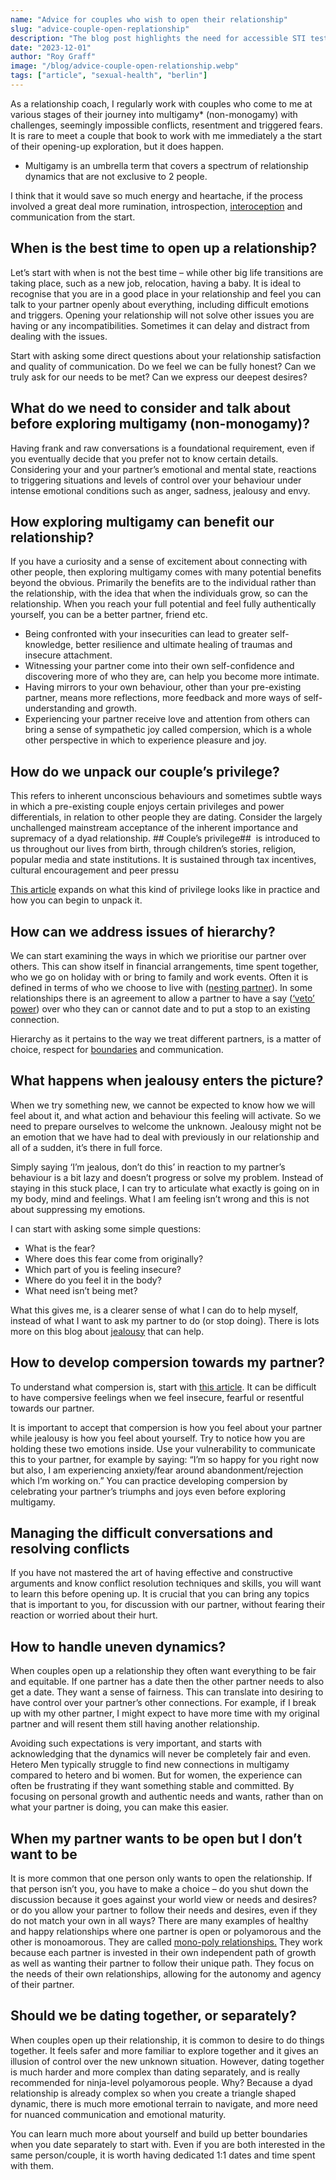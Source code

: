 ```yaml
---
name: "Advice for couples who wish to open their relationship"
slug: "advice-couple-open-replationship"
description: "The blog post highlights the need for accessible STI testing in Berlin and discusses how certain facilities are helping foster a healthier, more informed community."
date: "2023-12-01"
author: "Roy Graff"
image: "/blog/advice-couple-open-relationship.webp"
tags: ["article", "sexual-health", "berlin"]
---
```


As a relationship coach, I regularly work with couples who come to me at various stages of their journey into multigamy* (non-monogamy) with challenges, seemingly impossible conflicts, resentment and triggered fears. It is rare to meet a couple that book to work with me immediately a the start of their opening-up exploration, but it does happen.

- Multigamy is an umbrella term that covers a spectrum of relationship dynamics that are not exclusive to 2 people.

I think that it would save so much energy and heartache, if the process involved a great deal more rumination, introspection, [interoception](https://www.theguardian.com/science/2021/aug/15/the-hidden-sense-shaping-your-wellbeing-interoception) and communication from the start.

## When is the best time to open up a relationship?

Let’s start with when is not the best time – while other big life transitions are taking place, such as a new job, relocation, having a baby. It is ideal to recognise that you are in a good place in your relationship and feel you can talk to your partner openly about everything, including difficult emotions and triggers. Opening your relationship will not solve other issues you are having or any incompatibilities. Sometimes it can delay and distract from dealing with the issues.

Start with asking some direct questions about your relationship satisfaction and quality of communication. Do we feel we can be fully honest? Can we truly ask for our needs to be met? Can we express our deepest desires?

## What do we need to consider and talk about before exploring multigamy (non-monogamy)?

Having frank and raw conversations is a foundational requirement, even if you eventually decide that you prefer not to know certain details. Considering your and your partner’s emotional and mental state, reactions to triggering situations and levels of control over your behaviour under intense emotional conditions such as anger, sadness, jealousy and envy.

## How exploring multigamy can benefit our relationship?

If you have a curiosity and a sense of excitement about connecting with other people, then exploring multigamy comes with many potential benefits beyond the obvious. Primarily the benefits are to the individual rather than the relationship, with the idea that when the individuals grow, so can the relationship. When you reach your full potential and feel fully authentically yourself, you can be a better partner, friend etc.

- Being confronted with your insecurities can lead to greater self-knowledge, better resilience and ultimate healing of traumas and insecure attachment.
- Witnessing your partner come into their own self-confidence and discovering more of who they are, can help you become more intimate.
- Having mirrors to your own behaviour, other than your pre-existing partner, means more reflections, more feedback and more ways of self-understanding and growth.
- Experiencing your partner receive love and attention from others can bring a sense of sympathetic joy called compersion, which is a whole other perspective in which to experience pleasure and joy.

## How do we unpack our couple’s privilege?

This refers to inherent unconscious behaviours and sometimes subtle ways in which a pre-existing couple enjoys certain privileges and power differentials, in relation to other people they are dating. Consider the largely unchallenged mainstream acceptance of the inherent importance and supremacy of a dyad relationship. ## Couple’s privilege##  is introduced to us throughout our lives from birth, through children’s stories, religion, popular media and state institutions. It is sustained through tax incentives, cultural encouragement and peer pressu

[This article](https://openrelating.love/couples-privilege/) expands on what this kind of privilege looks like in practice and how you can begin to unpack it.

## How can we address issues of hierarchy?

We can start examining the ways in which we prioritise our partner over others. This can show itself in financial arrangements, time spent together, who we go on holiday with or bring to family and work events. Often it is defined in terms of who we choose to live with ([nesting partner](https://openrelating.love/glossary/#nesting)). In some relationships there is an agreement to allow a partner to have a say ([‘veto’ power](https://openrelating.love/glossary/#veto)) over who they can or cannot date and to put a stop to an existing connection.

Hierarchy as it pertains to the way we treat different partners, is a matter of choice, respect for [boundaries](https://openrelating.love/glossary/#boundaries) and communication.

## What happens when jealousy enters the picture?

When we try something new, we cannot be expected to know how we will feel about it, and what action and behaviour this feeling will activate. So we need to prepare ourselves to welcome the unknown. Jealousy might not be an emotion that we have had to deal with previously in our relationship and all of a sudden, it’s there in full force.

Simply saying ‘I’m jealous, don’t do this’ in reaction to my partner’s behaviour is a bit lazy and doesn’t progress or solve my problem. Instead of staying in this stuck place, I can try to articulate what exactly is going on in my body, mind and feelings. What I am feeling isn’t wrong and this is not about suppressing my emotions.

I can start with asking some simple questions:

- What is the fear?
- Where does this fear come from originally?
- Which part of you is feeling insecure?
- Where do you feel it in the body?
- What need isn’t being met?

What this gives me, is a clearer sense of what I can do to help myself, instead of what I want to ask my partner to do (or stop doing). There is lots more on this blog about [jealousy](https://openrelating.love/jealousy/) that can help.

## How to develop compersion towards my partner?

To understand what compersion is, start with [this article](https://openrelating.love/compersion/). It can be difficult to have compersive feelings when we feel insecure, fearful or resentful towards our partner.

It is important to accept that compersion is how you feel about your partner while jealousy is how you feel about yourself. Try to notice how you are holding these two emotions inside. Use your vulnerability to communicate this to your partner, for example by saying: “I’m so happy for you right now but also, I am experiencing anxiety/fear around abandonment/rejection which I’m working on.” You can practice developing compersion by celebrating your partner’s triumphs and joys even before exploring multigamy.

## Managing the difficult conversations and resolving conflicts

If you have not mastered the art of having effective and constructive arguments and know conflict resolution techniques and skills, you will want to learn this before opening up. It is crucial that you can bring any topics that is important to you, for discussion with our partner, without fearing their reaction or worried about their hurt.

## How to handle uneven dynamics?

When couples open up a relationship they often want everything to be fair and equitable. If one partner has a date then the other partner needs to also get a date. They want a sense of fairness. This can translate into desiring to have control over your partner’s other connections. For example, if I break up with my other partner, I might expect to have more time with my original partner and will resent them still having another relationship.

Avoiding such expectations is very important, and starts with acknowledging that the dynamics will never be completely fair and even. Hetero Men typically struggle to find new connections in multigamy compared to hetero and bi women. But for women, the experience can often be frustrating if they want something stable and committed. By focusing on personal growth and authentic needs and wants, rather than on what your partner is doing, you can make this easier.

## When my partner wants to be open but I don’t want to be

It is more common that one person only wants to open the relationship. If that person isn’t you, you have to make a choice – do you shut down the discussion because it goes against your world view or needs and desires? or do you allow your partner to follow their needs and desires, even if they do not match your own in all ways? There are many examples of healthy and happy relationships where one partner is open or polyamorous and the other is monoamorous. They are called [mono-poly relationships.](https://openrelating.love/glossary/#monopoly) They work because each partner is invested in their own independent path of growth as well as wanting their partner to follow their unique path. They focus on the needs of their own relationships, allowing for the autonomy and agency of their partner.

## Should we be dating together, or separately?

When couples open up their relationship, it is common to desire to do things together. It feels safer and more familiar to explore together and it gives an illusion of control over the new unknown situation. However, dating together is much harder and more complex than dating separately, and is really recommended for ninja-level polyamorous people. Why? Because a dyad relationship is already complex so when you create a triangle shaped dynamic, there is much more emotional terrain to navigate, and more need for nuanced communication and emotional maturity.

You can learn much more about yourself and build up better boundaries when you date separately to start with. Even if you are both interested in the same person/couple, it is worth having dedicated 1:1 dates and time spent with them.
